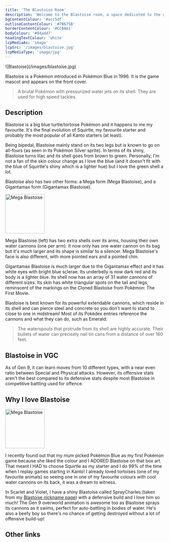 ```yaml
---
title: 'The Blastoise Room'
description: 'Welcome to the Blastoise room, a space dedicated to the greatest tortoise in the world.'
bgContentColour: '#acc5df'
outlineContentColour: '#7B675B'
borderContentColour: '#CCBAA1'
bodyColour: '#84add7'
headingTextColour: 'white'
lcpMediaAs: 'image'
lcpSrc: '/images/blastoise.jpg'
lcpMediaType: 'image/jpg'
---
```



<div class="img-center">![Blastoise](/images/blastoise.jpg)</div>

Blastoise is a Pokémon introduced in Pokémon Blue in 1996. It is the game mascot and appears on the front cover.

> A brutal Pokémon with pressurized water jets on its shell. They are used for high speed tackles.

<h2 class="headings">Description</h2>

Blastoise is a big blue turtle/tortoise Pokémon and it happens to me my favourite. It's the final evolution of Squirtle, my favourite starter and probably the most popular of all Kanto starters (at least).

Being bipedal, Blastoise mainly stand on its two legs but is known to go on all-fours (as seen in its Pokémon Silver sprite). In terms of its shiny, Blastoise turns lilac and its shell goes from brown to green. Personally, I'm not a fan of the skin colour change as I love the blue (and it doesn't fit with the blue of Squirtle's shiny which is a lighter hue) but I love the green shell a lot.

Blastoise also has two other forms: a Mega form (Mega Blastoise), and a Gigantamax form (Gigantamax Blastoise).

<div class="float-left-img"><img src="/images/mega-blastoise-250px.png" alt="Mega Blastoise" width="125px" loading="lazy"/></div>

Mega Blastoise (left) has two extra shells over its arms, housing their own water cannons (one per arm). It now only has one water cannon on its bag but it's much larger and its shape is similar to a silencer. Mega Blastoise's face is also different, with more pointed ears and a pointed chin.

Gigantamax Blastoise is much larger due to the Gigantamax effect and it has white eyes with bright blue sclerae. Its underbelly is now dark red and its body is a lighter blue. Its shell now has an array of 31 water cannons of different sizes. Its skin has white triangular spots on the tail and legs, reminscent of the markings on the Cloned Blastoise from Pokémon: The First Movie.

Blastoise is best known for its powerful extendable cannons, which reside in its shell and can pierce steel and concrete so you don't want to stand to close to one in midstream! Most of its Pokédex entries reference the cannons and what they can do, such as Emerald:

> The waterspouts that protrude from its shell are highly accurate. Their bullets of water can precisely nail tin cans from a distance of over 160 feet.

<h2 class="headings">Blastoise in VGC</h2>

As of Gen 9, it can learn moves from 10 different types, with a near even ratio between Special and Physical attacks. However, its offensive stats aren't the best compared to its defensive stats despite most Blastoise in competitive battling used for offence.

<h2 class="headings">Why I love Blastoise</h2>

<div class="float-right-img"><img src="/images/blastoise-first-movie-250px.jpeg" alt="Mega Blastoise" width="125px" loading="lazy"/></div>

I recently found out that my mum picked Pokémon Blue as my first Pokémon game because she liked the colour and I ADORED Blastoise on that box art. That meant I HAD to choose Squirtle as my starter and I do 99% of the time when I replay games starting in Kanto! I already loved tortoises (one of my favourite animals) so seeing one in one of my favourite colours with cool water cannons on its back, it was a dream to witness.

In Scarlet and Violet, I have a shiny Blastoise called SprayCharles (taken from my [Blastoise nickname page](/nicknames/blastoise/)) with a defensive build and I love him so much! The Gen 9 overworld animation is awesome too as Blastoise sprays its cannons as it swims, perfect for auto-battling in bodies of water. He's also a beefy boy so there's no chance of getting destroyed without a lot of offensive build-up!

<h2 class="headings">Other links</h2>

<RoomFilter query="blastoise" />
